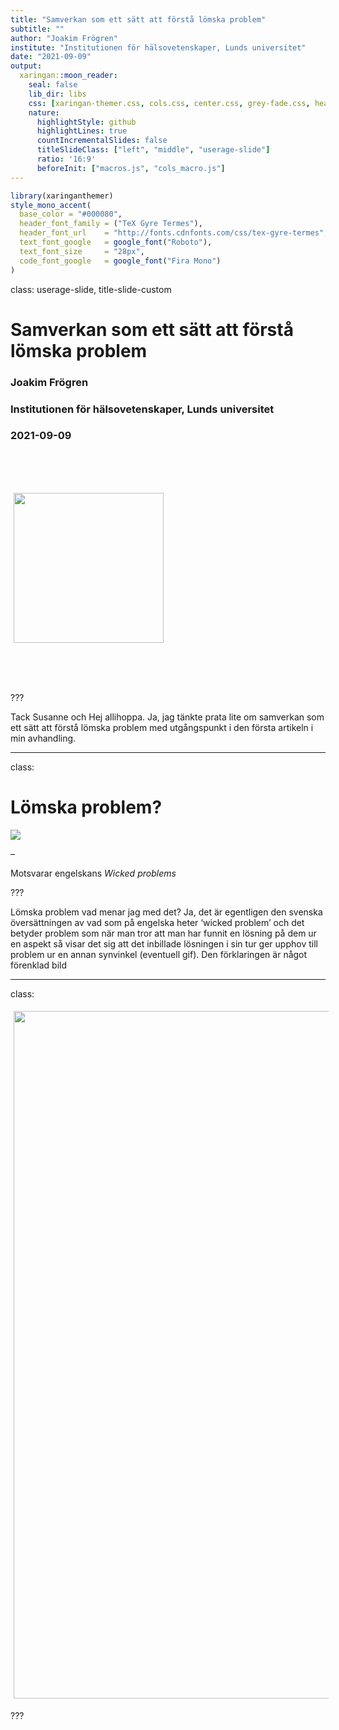 ```yaml
---
title: "Samverkan som ett sätt att förstå lömska problem"
subtitle: ""
author: "Joakim Frögren"
institute: "Institutionen för hälsovetenskaper, Lunds universitet"
date: "2021-09-09"
output:
  xaringan::moon_reader:
    seal: false
    lib_dir: libs
    css: [xaringan-themer.css, cols.css, center.css, grey-fade.css, header-footer.css, navy-slide.css, userage-slide.css, title-slide-custom.css]
    nature:
      highlightStyle: github
      highlightLines: true
      countIncrementalSlides: false
      titleSlideClass: ["left", "middle", "userage-slide"]
      ratio: '16:9'
      beforeInit: ["macros.js", "cols_macro.js"]
---
```


```r
library(xaringanthemer)
style_mono_accent(
  base_color = "#000080",
  header_font_family = ("TeX Gyre Termes"),
  header_font_url    = "http://fonts.cdnfonts.com/css/tex-gyre-termes",
  text_font_google   = google_font("Roboto"),
  text_font_size     = "28px",
  code_font_google   = google_font("Fira Mono")
)
```


class: userage-slide, title-slide-custom

# Samverkan som ett sätt att förstå lömska problem

### Joakim Frögren
### Institutionen för hälsovetenskaper, Lunds universitet
### 2021-09-09

<img src="images/case-logo-svensk.png" width="240px" style="vertical-align:middle;margin:65px 5px">


???

Tack Susanne och Hej allihoppa. Ja, jag tänkte prata lite om samverkan som ett sätt att förstå lömska problem med utgångspunkt i den första artikeln i min avhandling. 

---

class:

# Lömska problem?

![](images/confused2.gif)

--

Motsvarar engelskans *Wicked problems*

???

Lömska problem vad menar jag med det? Ja, det är egentligen den svenska översättningen av vad som på engelska heter 'wicked problem' och det betyder problem som när man tror att man har funnit en lösning på dem ur en aspekt så visar det sig att det inbillade lösningen i sin tur ger upphov till problem ur en annan synvinkel (eventuell gif).   Den förklaringen är något förenklad bild 

---

class: 

<img src="images/wicked-problem-article.png" width="1100px" style="vertical-align:middle;margin:5px 5px">


???

